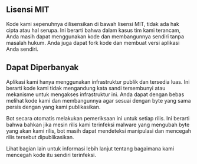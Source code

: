## Lisensi MIT

<div className="h-2"/>

Kode kami sepenuhnya dilisensikan di bawah lisensi MIT, tidak ada hak cipta atau hal serupa. Ini berarti bahwa dalam kasus tim kami terancam, Anda masih dapat menggunakan kode dan membangunnya sendiri tanpa masalah hukum. Anda juga dapat fork kode dan membuat versi aplikasi Anda sendiri.

<div className="h-4"/>

## Dapat Diperbanyak

<div className="h-2"/>

Aplikasi kami hanya menggunakan infrastruktur publik dan tersedia luas. Ini berarti kode kami tidak mengandung kata sandi tersembunyi atau mekanisme untuk mengakses infrastruktur ini. Anda dapat dengan bebas melihat kode kami dan membangunnya agar sesuai dengan byte yang sama persis dengan yang kami publikasikan.

<div className="h-2"/>

Bot secara otomatis melakukan pemeriksaan ini untuk setiap rilis. Ini berarti bahwa bahkan jika mesin rilis kami terinfeksi malware yang mengubah byte yang akan kami rilis, bot masih dapat mendeteksi manipulasi dan mencegah rilis tersebut dipublikasikan.

<div className="h-2"/>

Lihat bagian lain untuk informasi lebih lanjut tentang bagaimana kami mencegah kode itu sendiri terinfeksi.

